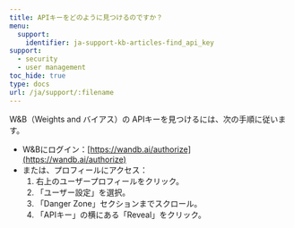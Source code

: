 ---
title: APIキーをどのように見つけるのですか？
menu:
  support:
    identifier: ja-support-kb-articles-find_api_key
support:
  - security
  - user management
toc_hide: true
type: docs
url: /ja/support/:filename
---
W&B（Weights and バイアス）の APIキーを見つけるには、次の手順に従います。

- W&Bにログイン：[https://wandb.ai/authorize](https://wandb.ai/authorize)
- または、プロフィールにアクセス：
  1. 右上のユーザープロフィールをクリック。
  2. 「ユーザー設定」を選択。
  3. 「Danger Zone」セクションまでスクロール。
  4. 「APIキー」の横にある「Reveal」をクリック。